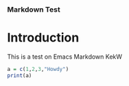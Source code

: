 ### Markdown Test

# Introduction

This is a test on Emacs Markdown
KekW

```r
a = c(1,2,3,"Howdy")
print(a)
```
